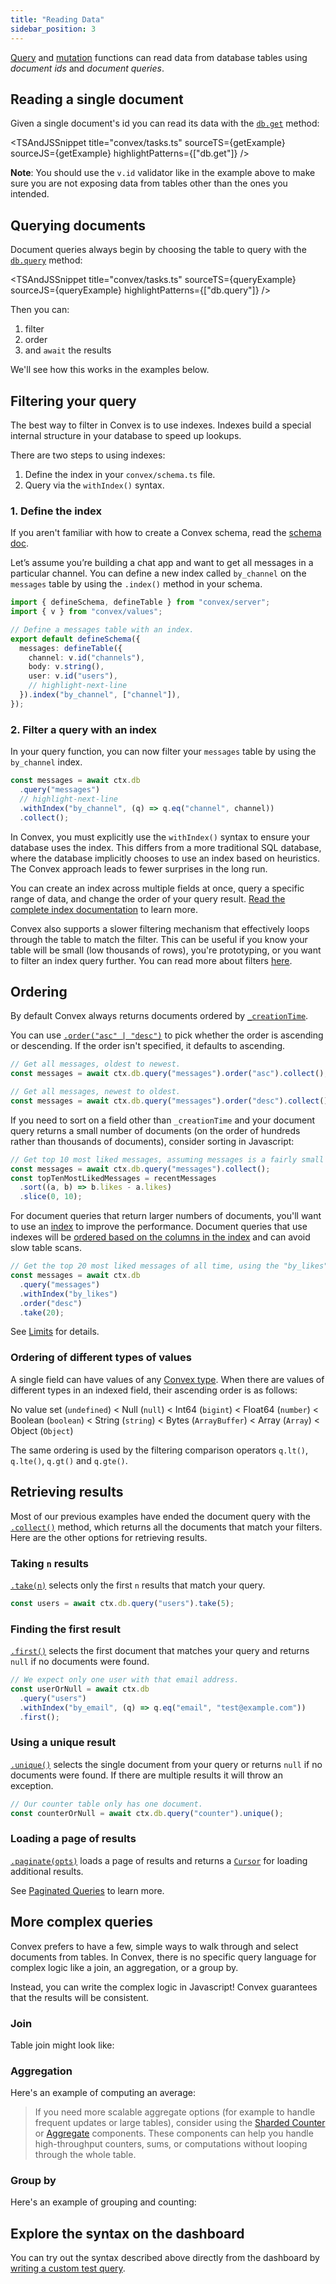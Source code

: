 ```yaml
---
title: "Reading Data"
sidebar_position: 3
---
```



[Query](/functions/query-functions.mdx) and
[mutation](/functions/mutation-functions.mdx) functions can read data from
database tables using _document ids_ and _document queries_.

## Reading a single document

Given a single document's id you can read its data with the
[`db.get`](/api/interfaces/server.GenericDatabaseReader#get) method:

<TSAndJSSnippet
  title="convex/tasks.ts"
  sourceTS={getExample}
  sourceJS={getExample}
  highlightPatterns={["db.get"]}
/>

**Note**: You should use the `v.id` validator like in the example above to make
sure you are not exposing data from tables other than the ones you intended.

## Querying documents

Document queries always begin by choosing the table to query with the
[`db.query`](/api/interfaces/server.GenericDatabaseReader#query) method:

<TSAndJSSnippet
  title="convex/tasks.ts"
  sourceTS={queryExample}
  sourceJS={queryExample}
  highlightPatterns={["db.query"]}
/>

Then you can:

1. filter
2. order
3. and `await` the results

We'll see how this works in the examples below.

## Filtering your query

The best way to filter in Convex is to use indexes. Indexes build a special
internal structure in your database to speed up lookups.

There are two steps to using indexes:

1. Define the index in your `convex/schema.ts` file.
2. Query via the `withIndex()` syntax.

### 1. Define the index

If you aren't familiar with how to create a Convex schema, read the
[schema doc](/database/schemas.mdx).

Let’s assume you’re building a chat app and want to get all messages in a
particular channel. You can define a new index called `by_channel` on the
`messages` table by using the `.index()` method in your schema.

```ts noDialect title="convex/schema.ts"
import { defineSchema, defineTable } from "convex/server";
import { v } from "convex/values";

// Define a messages table with an index.
export default defineSchema({
  messages: defineTable({
    channel: v.id("channels"),
    body: v.string(),
    user: v.id("users"),
    // highlight-next-line
  }).index("by_channel", ["channel"]),
});
```

### 2. Filter a query with an index

In your query function, you can now filter your `messages` table by using the
`by_channel` index.

```ts
const messages = await ctx.db
  .query("messages")
  // highlight-next-line
  .withIndex("by_channel", (q) => q.eq("channel", channel))
  .collect();
```

In Convex, you must explicitly use the `withIndex()` syntax to ensure your
database uses the index. This differs from a more traditional SQL database,
where the database implicitly chooses to use an index based on heuristics. The
Convex approach leads to fewer surprises in the long run.

You can create an index across multiple fields at once, query a specific range
of data, and change the order of your query result.
[Read the complete index documentation](/database/reading-data/indexes/indexes.md)
to learn more.

Convex also supports a slower filtering mechanism that effectively loops through
the table to match the filter. This can be useful if you know your table will be
small (low thousands of rows), you're prototyping, or you want to filter an
index query further. You can read more about filters
[here](/database/reading-data/filters.mdx).

## Ordering

By default Convex always returns documents ordered by
[`_creationTime`](/database/types.md#system-fields).

You can use [`.order("asc" | "desc")`](/api/interfaces/server.Query#order) to
pick whether the order is ascending or descending. If the order isn't specified,
it defaults to ascending.

```ts
// Get all messages, oldest to newest.
const messages = await ctx.db.query("messages").order("asc").collect();
```

```ts
// Get all messages, newest to oldest.
const messages = await ctx.db.query("messages").order("desc").collect();
```

If you need to sort on a field other than `_creationTime` and your document
query returns a small number of documents (on the order of hundreds rather than
thousands of documents), consider sorting in Javascript:

```ts
// Get top 10 most liked messages, assuming messages is a fairly small table:
const messages = await ctx.db.query("messages").collect();
const topTenMostLikedMessages = recentMessages
  .sort((a, b) => b.likes - a.likes)
  .slice(0, 10);
```

For document queries that return larger numbers of documents, you'll want to use
an [index](/database/reading-data/indexes/indexes.md) to improve the
performance. Document queries that use indexes will be
[ordered based on the columns in the index](/database/reading-data/indexes/indexes.md#sorting-with-indexes)
and can avoid slow table scans.

```ts
// Get the top 20 most liked messages of all time, using the "by_likes" index.
const messages = await ctx.db
  .query("messages")
  .withIndex("by_likes")
  .order("desc")
  .take(20);
```

See [Limits](/database/reading-data/indexes/indexes.md#limits) for details.

### Ordering of different types of values

A single field can have values of any [Convex type](/database/types.md). When
there are values of different types in an indexed field, their ascending order
is as follows:

No value set&nbsp;(`undefined`) < Null&nbsp;(`null`) < Int64&nbsp;(`bigint`) <
Float64 (`number`) < Boolean&nbsp;(`boolean`) < String&nbsp;(`string`) <
Bytes&nbsp;(`ArrayBuffer`) < Array&nbsp;(`Array`) < Object&nbsp;(`Object`)

The same ordering is used by the filtering comparison operators `q.lt()`,
`q.lte()`, `q.gt()` and `q.gte()`.

## Retrieving results

Most of our previous examples have ended the document query with the
[`.collect()`](/api/interfaces/server.Query#collect) method, which returns all
the documents that match your filters. Here are the other options for retrieving
results.

### Taking `n` results

[`.take(n)`](/api/interfaces/server.Query#take) selects only the first `n`
results that match your query.

```ts
const users = await ctx.db.query("users").take(5);
```

### Finding the first result

[`.first()`](/api/interfaces/server.Query#first) selects the first document that
matches your query and returns `null` if no documents were found.

```ts
// We expect only one user with that email address.
const userOrNull = await ctx.db
  .query("users")
  .withIndex("by_email", (q) => q.eq("email", "test@example.com"))
  .first();
```

### Using a unique result

[`.unique()`](/api/interfaces/server.Query#unique) selects the single document
from your query or returns `null` if no documents were found. If there are
multiple results it will throw an exception.

```ts
// Our counter table only has one document.
const counterOrNull = await ctx.db.query("counter").unique();
```

### Loading a page of results

[`.paginate(opts)`](/api/interfaces/server.OrderedQuery#paginate) loads a page
of results and returns a [`Cursor`](/api/modules/server#cursor) for loading
additional results.

See [Paginated Queries](/database/pagination.mdx) to learn more.

## More complex queries

Convex prefers to have a few, simple ways to walk through and select documents
from tables. In Convex, there is no specific query language for complex logic
like a join, an aggregation, or a group by.

Instead, you can write the complex logic in Javascript! Convex guarantees that
the results will be consistent.

### Join

Table join might look like:

<TSAndJSSnippet
  title="convex/events.ts"
  sourceTS={joinExample}
  sourceJS={joinExample}
/>

### Aggregation

Here's an example of computing an average:

<TSAndJSSnippet
  title="convex/purchases.ts"
  sourceTS={averageExample}
  sourceJS={averageExample}
/>

> If you need more scalable aggregate options (for example to handle frequent
> updates or large tables), consider using the
> [Sharded Counter](https://www.convex.dev/components/sharded-counter) or
> [Aggregate](https://www.convex.dev/components/aggregate) components. These
> components can help you handle high-throughput counters, sums, or computations
> without looping through the whole table.

### Group by

Here's an example of grouping and counting:

<TSAndJSSnippet
  title="convex/purchases.ts"
  sourceTS={groupByExampleTS}
  sourceJS={groupByExampleJS}
/>

## Explore the syntax on the dashboard

You can try out the syntax described above directly from the dashboard by
[writing a custom test query](/dashboard/deployments/data.md#writing-custom-queries).
